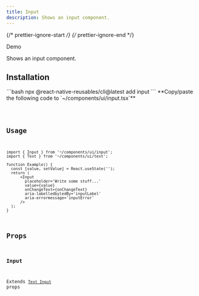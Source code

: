 ```yaml
---
title: Input
description: Shows an input component.
---
```


{/* prettier-ignore-start */}
{/* prettier-ignore-end */}


<LinkButton target="_blank" href="https://rnr-showcase.vercel.app/input">
  Demo
</LinkButton>

<br />

Shows an input component.

## Installation

<Tabs>
  <TabItem label='CLI'> 
    ```bash
    npx @react-native-reusables/cli@latest add input
    ```
  </TabItem>
  <TabItem label='Manual'>
**Copy/paste the following code to `~/components/ui/input.tsx`**

<Code code={importedCode} lang="tsx" title="~/components/ui/input.tsx" />
  </TabItem>
</Tabs>


## Usage

```tsx
import { Input } from '~/components/ui/input';
import { Text } from '~/components/ui/text';

function Example() {
  const [value, setValue] = React.useState('');
  return (
      <Input
        placeholder='Write some stuff...'
        value={value}
        onChangeText={onChangeText}
        aria-labelledbyledBy='inputLabel'
        aria-errormessage='inputError'
      />
  );
}
```

## Props

### Input

Extends [`Text Input`](https://reactnative.dev/docs/textinput#props) props
        